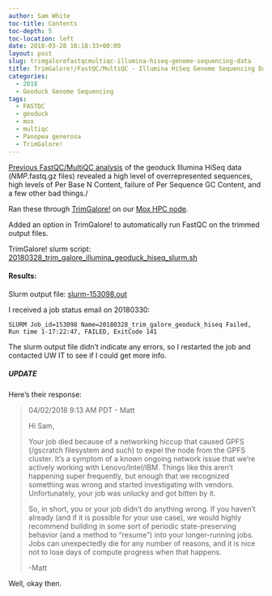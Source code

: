 ```yaml
---
author: Sam White
toc-title: Contents
toc-depth: 5
toc-location: left
date: 2018-03-28 16:18:33+00:00
layout: post
slug: trimgalorefastqcmultiqc-illumina-hiseq-genome-sequencing-data
title: TrimGalore!/FastQC/MultiQC - Illumina HiSeq Genome Sequencing Data
categories:
  - 2018
  - Geoduck Genome Sequencing
tags:
  - FASTQC
  - geoduck
  - mox
  - multiqc
  - Panopea generosa
  - TrimGalore!
---
```


[Previous FastQC/MultiQC analysis](https://robertslab.github.io/sams-notebook/posts/2018/2018-03-28-fastqcmultiqc-illumina-hiseq-genome-sequencing-data/) of the geoduck Illumina HiSeq data (_NMP_.fastq.gz files) revealed a high level of overrepresented sequences, high levels of Per Base N Content, failure of Per Sequence GC Content, and a few other bad things./

Ran these through [TrimGalore!](https://github.com/FelixKrueger/TrimGalore) on our [Mox HPC node](https://github.com/RobertsLab/hyak_mox/wiki).

Added an option in TrimGalore! to automatically run FastQC on the trimmed output files.

TrimGalore! slurm script: [20180328_trim_galore_illumina_geoduck_hiseq_slurm.sh](https://owl.fish.washington.edu/Athaliana/20180328_trim_galore_illumina_hiseq_geoduck/20180328_trim_galore_illumina_geoduck_hiseq_slurm.sh)



#### Results:



Slurm output file: [slurm-153098.out](https://owl.fish.washington.edu/Athaliana/20180328_trim_galore_illumina_hiseq_geoduck/slurm-153098.out)

I received a job status email on 20180330:

`SLURM Job_id=153098 Name=20180328_trim_galore_geoduck_hiseq Failed, Run time 1-17:22:47, FAILED, ExitCode 141`

The slurm output file didn't indicate any errors, so I restarted the job and contacted UW IT to see if I could get more info.



##### UPDATE



Here's their response:



<blockquote>
  04/02/2018 9:13 AM PDT - Matt
  
  Hi Sam,
  
  Your job died because of a networking hiccup that caused GPFS (/gscratch filesystem and such) to expel the node from the GPFS cluster. It's a symptom of a known ongoing network issue that we're actively working with Lenovo/Intel/IBM.   Things like this aren't happening super frequently, but enough that we recognized something was wrong and started investigating with vendors.  Unfortunately, your job was unlucky and got bitten by it.
  
  So, in short, you or your job didn't do anything wrong.  If you haven't already (and if it is possible for your use case), we would highly recommend building in some sort of periodic state-preserving behavior (and a method to "resume") into your longer-running jobs.  Jobs can unexpectedly die for any number of reasons, and it is nice not to lose days of compute progress when that happens.
  
  -Matt
</blockquote>



Well, okay then.
